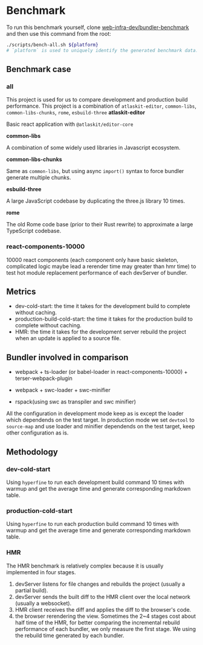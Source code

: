 # Benchmark

To run this benchmark yourself, clone [web-infra-dev/bundler-benchmark](https://github.com/web-infra-dev/bundler-benchmark) and then use this command from the root:

```bash
./scripts/bench-all.sh ${platform}
# `platform` is used to uniquely identify the generated benchmark data.
```

## Benchmark case

### all

This project is used for us to compare development and production build performance.
This project is a combination of `atlaskit-editor`, `common-libs`, `common-libs-chunks`, `rome`, `esbuild-three`
**atlaskit-editor**

Basic react application with `@atlaskit/editor-core`

**common-libs**

A combination of some widely used libraries in Javascript ecosystem.

**common-libs-chunks**

Same as `common-libs`, but using async `import()` syntax to force bundler generate multiple chunks.

**esbuild-three**

A large JavaScript codebase by duplicating the three.js library 10 times.

**rome**

The old Rome code base (prior to their Rust rewrite) to approximate a large TypeScript codebase.

### react-components-10000

10000 react components (each component only have basic skeleton, complicated logic maybe lead a rerender time may greater than hmr time) to test hot module replacement performance of each devServer of bundler.

## Metrics

- dev-cold-start: the time it takes for the development build to complete without caching.
- production-build-cold-start: the time it takes for the production build to complete without caching.
- HMR: the time it takes for the development server rebuild the project when an update is applied to a source file.

## Bundler involved in comparison

- webpack + ts-loader (or babel-loader in react-components-10000) + terser-webpack-plugin

- webpack + swc-loader + swc-minifier

- rspack(using swc as transpiler and swc minifier)

All the configuration in development mode keep as is except the loader which dependends on the test target.
In production mode we set `devtool` to `source-map` and use loader and minifier dependends on the test target, keep other configuration as is.

## Methodology

### dev-cold-start

Using `hyperfine` to run each development build command 10 times with warmup and get the average time and generate corresponding markdown table.

### production-cold-start

Using `hyperfine` to run each production build command 10 times with warmup and get the average time and generate corresponding markdown table.

### HMR

The HMR benchmark is relatively complex because it is usually implemented in four stages.

1. devServer listens for file changes and rebuilds the project (usually a partial build).
2. devServer sends the built diff to the HMR client over the local network (usually a websocket).
3. HMR client receives the diff and applies the diff to the browser's code.
4. the browser rerendering the view.
   Sometimes the 2~4 stages cost about half time of the HMR, for better comparing the incremental rebuild performance of each bundler, we only measure the first stage.
   We using the rebuild time generated by each bundler.
